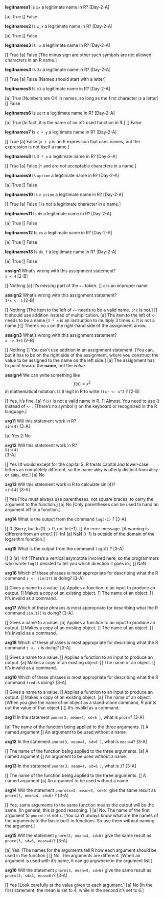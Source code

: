 **legitnames1** Is `xx` a legitimate name in R? [Day-2-A]

[a] True
[] False

**legitnames2** Is `x_x` a legitimate name in R? [Day-2-A]

[a] True
[] False

**legitnames3** Is `-x` a legitimate name in R? [Day-2-A]

[] True
[a] False [The minus sign are other such symbols are not allowed characters in an R name.]

**legitnames4** Is `3x` a legitimate name in R? [Day-2-A]

[] True
[a] False [Names should start with a letter]

**legitnames5** Is `x3` a legitimate name in R? [Day-2-A]

[a] True [Numbers are OK in names, so long as the first character is a letter]
[] False

**legitnames6** Is `sqrt` a legitimate name in R? [Day-2-A]

[a] True [In fact, it is the name of an oft-used function in R.]
[] False

**legitnames7** Is `x + y` a legitimate name in R? [Day-2-A]

[] True
[a] False [`x + y` is an R expression that uses names, but the expression is not itself a name.]

**legitnames8** Is `3 * x` a legitimate name in R? [Day-2-A]

[] True
[a] False [`*` and <space> are not acceptable characters in a name.]

**legitnames9** Is `xprime` a legitimate name in R? [Day-2-A]

[a] True
[] False

**legitnames10** Is `x prime` a legitimate name in R? [Day-2-A]

[] True
[a] False [<space> is not a legitimate character in a name.]

**legitnames11** Is `dx` a legitimate name in R? [Day-2-A]

[a] True
[] False

**legitnames12** Is `xx` a legitimate name in R? [Day-2-A]

[a] True
[] False

**legitnames13** Is `dx_f` a legitimate name in R? [Day-2-A]

[a] True
[] False

**assign1** What's wrong with this assignment statement?<br> `x < 4` [2-B]

[] Nothing
[a] It's missing part of the `<-` token.
[]  `x` is an improper name.

**assign2** What's wrong with this assignment statement?<br> `3*x <- 4` [2-B]

[] Nothing [The item to the left of `<-` needs to be a valid name. `3*x` is not.]
[] It should use addition instead of multiplication.
[a] The item to the left of `<-` needs to be a name [`3 * x` is an instruction to multiply 3 times x. It is not a name.]
[] There's no `x` on the right-hand side of the assignment arrow.

**assign3** What's wrong with this assignment statement?<br> `x -> 3+4` [2-B]

[] Nothing
[] You can't use addition in an assignment statement. [You can, but it has to be on the right side of the assignment, where you construct the value to be assigned to the name on the left side.]
[a] The assignment has to point toward the **name**, not the *value*

**assign4** We can write something like $$f(x) \equiv x^2$$ in mathematical notation. Is it legit in R to write `f(x) <- x^2` ? [2-B]

[] Yes, it's fine.
[a] `f(x)` is not a valid name in R.
[] Almost. You need to use \(\equiv\) instead of `<-` . [There's no symbol \(\equiv\) on the keyboard or recognized in the R language.]

**arg11** Will this statement work in R? <br>`sin(4)` [3-A]

[a] Yes
[] No

**arg12** Will this statement work in R? <br>`Sin(4)`</br> [3-A]

[] Yes [It would except for the capital S. R treats capital and lower-case letters as completely different, so the name `abby` is utterly distinct from `Abby` or `aBBy`, etc.]
[a] No

**arg13** Will this statement work in R to calculate $\sin(4)$? <br> `sin[4]` [3-A]

[] Yes [You must always use parentheses, not square braces, to carry the argument to the function.]
[a] No [Only parentheses can be used to hand an argument off to a function.]

**arg14** What is the output from the command `log(-1)` ? [3-A]

[] 0 [Sorry, but $\ln(1) \rightarrow 0$, not $\ln(-1)$.
[] An error message. [A warning is different from an error.]
[] -Inf
[a] NaN [\(-1\) is outside of the domain of the logarithm function.]

**arg15** What is the output from the command `log(0)` ? [3-A]

[] 0
[a] -Inf [There's a vertical asymptote involved here, so the programmers who wrote `log()` decided to tell you which direction it goes in.]
[] NaN

**arg16** Which of these phrases is most appropriate for describing what the R command `z <- sin(17)` is doing?  [3-A]

[] Gives a name to a value.
[a] Applies a function to an input to produce an output.
[] Makes a copy of an existing object.
[] The name of an object.
[] It's invalid as a command.

**arg17** Which of these phrases is most appropriate for describing what the R command `sin(17)` is doing?  [3-A]

[] Gives a name to a value.
[a] Applies a function to an input to produce an output.
[] Makes a copy of an existing object.
[] The name of an object.
[] It's invalid as a command.

**arg18** Which of these phrases is most appropriate for describing what the R command `z <- x` is doing?  [3-A]

[] Gives a name to a value.
[] Applies a function to an input to produce an output.
[a] Makes a copy of an existing object.
[] The name of an object.
[] It's invalid as a command.

**arg10** Which of these phrases is most appropriate for describing what the R command `fred` is doing?  [3-A]

[] Gives a name to a value.
[] Applies a function to an input to produce an output.
[] Makes a copy of an existing object.
[a] The name of an object. [When you give the name of an object as a stand-alone command, R prints out the value of that object.]
[] It's invalid as a command.

**arg11** In the statement `pnorm(3, mean=4, sd=6 )`, what is `pnorm`?  [3-A]

[a] The name of the function being applied to the three arguments.
[] A named argument
[] An argument to be used without a name.

**arg12** In the statement `pnorm(3, mean=4, sd=6 )`, what is `mean=4`?  [3-A]

[] The name of the function being applied to the three arguments.
[a] A named argument
[] An argument to be used without a name.

**arg13** In the statement `pnorm(3, mean=4, sd=6 )`, what is `3`?  [3-A]

[] The name of the function being applied to the three arguments.
[] A named argument
[a] An argument to be used without a name.

**arg14** Will the statement `pnorm(x=3, mean=4, sd=6)` give the same result as `pnorm(3, mean=4, sd=6)` ?  [3-A]

[] Yes, same arguments to the same function means the output will be the same. [In general, this is good reasoning. ]
[a] No. The name of the first argument to `pnorm()` is not `x`. [You can't always know what are the names of the arguments to the basic built-in functions. So use them without naming the argument.]

**arg15** Will the statement `pnorm(3, mean=4, sd=6)` give the same result as `pnorm(3, sd=6, mean=4)`?  [3-A]

[a] Yes. [The names for the arguments tell R how each argument should be used in the function.]
[] No. The arguments are different. [When an argument is used with it's name, it can go anywhere in the argument list.]

**arg16** Will the statement `pnorm(3, mean=4, sd=6)` give the same result as `pnorm(3, sd=4, mean=6)`?  [3-A]

[] Yes [Look carefully at the value given to each argument.]
[a] No [In the first statement, the mean is set to 4, while in the second it's set to 6.]

